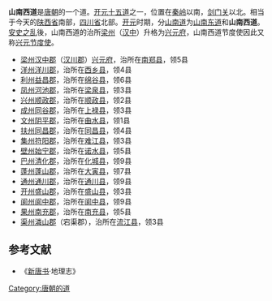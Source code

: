 {{四川历史}}
'''山南西道'''是[[唐朝|唐朝]]的一个道。[[开元十五道|开元十五道]]之一，位置在[[秦岭|秦岭]]以南，[[剑门关|剑门关]]以北。相当于今天的[[陕西省|陕西省]]南部，[[四川省|四川省]]北部。[[开元|开元]]时期，分[[山南道|山南道]]为[[山南东道|山南东道]]和'''山南西道'''。[[安史之乱|安史之乱]]後，山南西道的治所[[梁州|梁州]]（[[汉中|汉中]]）升格为[[兴元府|兴元府]]，山南西道节度使因此又称[[兴元节度使|兴元节度使]]。
*[[梁州|梁州]][[汉中郡|汉中郡]]（[[汉川郡|汉川郡]]）[[兴元府|兴元府]]，治所在[[南郑县|南郑县]]，领5县 
*[[洋州|洋州]][[洋川郡|洋川郡]]，治所在[[西乡县|西乡县]]，领4县 
*[[利州|利州]][[益昌郡|益昌郡]]，治所在[[绵谷县|绵谷县]]，领6县 
*[[凤州|凤州]][[河池郡|河池郡]]，治所在[[梁泉县|梁泉县]]，领3县 
*[[兴州|兴州]][[顺政郡|顺政郡]]，治所在[[顺政县|顺政县]]，领2县 
*[[成州|成州]][[同谷郡|同谷郡]]，治所在[[上禄县|上禄县]]，领3县 
*[[文州|文州]][[阴平郡|阴平郡]]，治所在[[曲水县|曲水县]]，领1县 
*[[扶州|扶州]][[同昌郡|同昌郡]]，治所在[[同昌县|同昌县]]，领4县 
*[[集州|集州]][[符阳郡|符阳郡]]，治所在[[难江县|难江县]]，领3县 
*[[壁州|壁州]][[始宁郡|始宁郡]]，治所在[[诺水县|诺水县]]，领5县 
*[[巴州|巴州]][[清化郡|清化郡]]，治所在[[化城县|化城县]]，领9县 
*[[蓬州|蓬州]][[蓬山郡|蓬山郡]]，治所在[[大寅县|大寅县]]，领7县 
*[[通州|通州]][[通川郡|通川郡]]，治所在[[通川县|通川县]]，领9县 
*[[开州|开州]][[盛山郡|盛山郡]]，治所在[[盛山县|盛山县]]，领3县 
*[[阆州|阆州]][[阆中郡|阆中郡]]，治所在[[阆中县|阆中县]]，领9县 
*[[果州|果州]][[南充郡|南充郡]]，治所在[[南充县|南充县]]，领5县 
*[[渠州|渠州]][[潾山郡|潾山郡]]（宕渠郡），治所在[[流江县|流江县]]，领3县
{{开元十五道}}
==参考文献==
*《[[新唐书|新唐书]]·地理志》

[[Category:唐朝的道|Category:唐朝的道]]